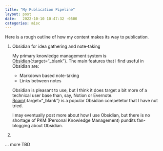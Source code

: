 ```yaml
---
title: "My Publication Pipeline"
layout: post
date:   2022-10-10 10:47:32 -0500
categories: misc
---
```


Here is a rough outline of how my content makes its way to publication.

1. Obsidian for idea gathering and note-taking

    My primary knowledge management system is [Obsidian](https://obsidian.md/){:target="_blank"}.
    The main features that I find useful in Obsidian are:
    - Markdown based note-taking
    - Links between notes


    Obsidian is pleasant to use, but I think it does target a bit more of a technical
    user base than, say, Notion or Evernote. [Roam](https://roamresearch.com/){:target="_blank"}
    is a popular Obsidian competetor that I have not tried.

    I may eventually post more about how I use Obsidian, but there is no shortage of PKM
    (Personal Knowledge Management) pundits fan-blogging about Obsidian.


2. 

... more TBD
